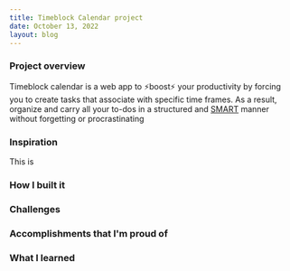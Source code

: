 ```yaml
---
title: Timeblock Calendar project
date: October 13, 2022
layout: blog
---
```


### Project overview

Timeblock calendar is a web app to ⚡boost⚡ your productivity by forcing you to create tasks that associate with specific time frames. As a result, organize and carry all your to-dos in a structured and [SMART](https://www.atlassian.com/blog/productivity/how-to-write-smart-goals) manner without forgetting or procrastinating

### Inspiration

This is

### How I built it

### Challenges

### Accomplishments that I'm proud of

### What I learned
